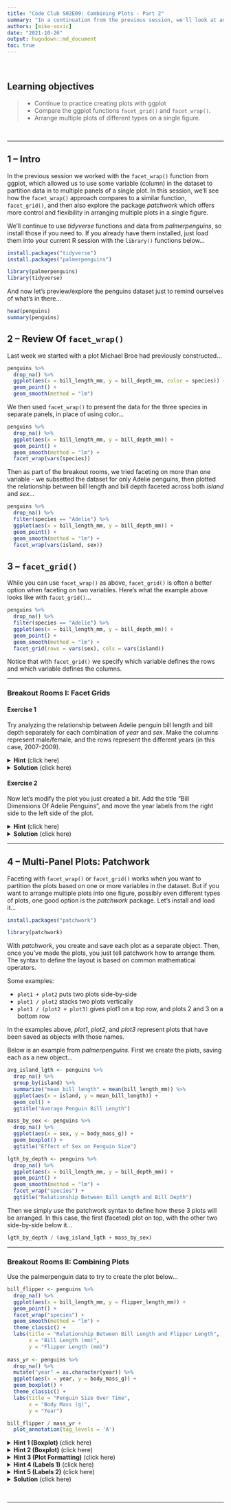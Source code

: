 ```yaml
---
title: "Code Club S02E09: Combining Plots - Part 2"
summary: "In a continuation from the previous session, we'll look at additional approaches for combining plotsk with a focus on `facet_grid()` and the *patchwork* package."  
authors: [mike-sovic]
date: "2021-10-26"
output: hugodown::md_document
toc: true
---
```


<br>

## Learning objectives

> * Continue to practice creating plots with ggplot
> * Compare the ggplot functions `facet_grid()` and `facet_wrap()`. 
> * Arrange multiple plots of different types on a single figure.

<br>

----

## 1 -- Intro

In the previous session we worked with the `facet_wrap()` function from ggplot, which allowed us to use some variable (column) in the dataset to partition data in to multiple panels of a single plot. In this session, we'll see how the `facet_wrap()` approach compares to a similar function, `facet_grid()`, and then also explore the package *patchwork* which offers more control and flexibility in arranging multiple plots in a single figure.

We'll continue to use *tidyverse* functions and data from *palmerpenguins*, so install those if you need to. If you already have them installed, just load them into your current R session with the `library()` functions below...

```r
install.packages("tidyverse")
install.packages("palmerpenguins")
```

```r
library(palmerpenguins)
library(tidyverse)
```

And now let's preview/explore the penguins dataset just to remind ourselves of what's in there...

```r
head(penguins)
summary(penguins)
```


## 2 -- Review Of `facet_wrap()`

Last week we started with a plot Michael Broe had previously constructed...

```r
penguins %>% 
  drop_na() %>%
  ggplot(aes(x = bill_length_mm, y = bill_depth_mm, color = species)) +
  geom_point() +
  geom_smooth(method = "lm")
```

We then used `facet_wrap()` to present the data for the three species in separate panels, in place of using color...

```r
penguins %>% 
  drop_na() %>%
  ggplot(aes(x = bill_length_mm, y = bill_depth_mm)) +
  geom_point() +
  geom_smooth(method = "lm") +
  facet_wrap(vars(species))

```

Then as part of the breakout rooms, we tried faceting on more than one variable - we subsetted the dataset for only Adelie penguins, then plotted the relationship between bill length and bill depth faceted across both *island* and *sex*...

```r
penguins %>% 
  drop_na() %>%
  filter(species == "Adelie") %>%
  ggplot(aes(x = bill_length_mm, y = bill_depth_mm)) +
  geom_point() +
  geom_smooth(method = "lm") +
  facet_wrap(vars(island, sex))
```

## 3 -- `facet_grid()`

While you can use `facet_wrap()` as above, `facet_grid()` is often a better option when faceting on two variables. Here's what the example above looks like with `facet_grid()`...

```r
penguins %>% 
  drop_na() %>%
  filter(species == "Adelie") %>%
  ggplot(aes(x = bill_length_mm, y = bill_depth_mm)) +
  geom_point() +
  geom_smooth(method = "lm") +
  facet_grid(rows = vars(sex), cols = vars(island))
```

Notice that with `facet_grid()` we specify which variable defines the rows and which variable defines the columns.



----

### Breakout Rooms I: Facet Grids

#### Exercise 1

<div class="puzzle">
<div>

Try analyzing the relationship between Adelie penguin bill length and bill depth separately for each combination of *year* and *sex*. Make the columns represent male/female, and the rows represent the different years (in this case, 2007-2009).

<details>

<summary><b>Hint</b> (click here) </summary>

<br> Use `filter()` to select out Adelie penguins, then create a scatter plot similar to the one in the `facet_grid()` example. Assign the rows as *year* and the columns as *sex*. <br> 

</details>

<details><summary><b>Solution</b> (click here) </summary>
```r
penguins %>% 
  drop_na() %>%
  filter(species == "Adelie") %>%
  ggplot(aes(x = bill_length_mm, y = bill_depth_mm)) +
  geom_point() +
  geom_smooth(method = "lm") +
  facet_grid(rows = vars(year), cols = vars(sex))
```

</details>

</div>
</div>

#### Exercise 2

<div class="puzzle">
<div>

Now let's modify the plot you just created a bit. Add the title "Bill Dimensions Of Adelie Penguins", and move the year labels from the right side to the left side of the plot.

<details>

<summary><b>Hint</b> (click here) </summary>

<br> Check out the *switch* option in the `facet_grid()` documentation for moving the year labels. For the title, consider `labs()` or `ggtitle()`. <br> 

</details>

<details><summary><b>Solution</b> (click here) </summary>
```r
penguins %>% 
  drop_na() %>%
  filter(species == "Adelie") %>%
  ggplot(aes(x = bill_length_mm, y = bill_depth_mm)) +
  geom_point() +
  geom_smooth(method = "lm") +
  facet_grid(rows = vars(year), cols = vars(sex), switch = "y") +
  ggtitle("Bill Dimensions Of Adelie Penguins")
```

</details>

</div>
</div>


----

## 4 -- Multi-Panel Plots: Patchwork

Faceting with `facet_wrap()` or `facet_grid()` works when you want to partition the plots based on one or more variables in the dataset. But if you want to arrange multiple plots into one figure, possibly even different types of plots, one good option is the *patchwork* package. Let's install and load it...

```r
install.packages("patchwork")
```

```r
library(patchwork)
```

With *patchwork*, you create and save each plot as a separate object. Then, once you've made the plots, you just tell patchwork how to arrange them. The syntax to define the layout is based on common mathematical operators.

Some examples:

* `plot1 + plot2` puts two plots side-by-side
* `plot1 / plot2` stacks two plots vertically
* `plot1 / (plot2 + plot3)` gives plot1 on a top row, and plots 2 and 3 on a bottom row

In the examples above, *plot1*, *plot2*, and *plot3* represent plots that have been saved as objects with those names.

Below is an example from *palmerpenguins*. First we create the plots, saving each as a new object...

```r
avg_island_lgth <- penguins %>%
  drop_na() %>%
  group_by(island) %>%
  summarize("mean_bill_length" = mean(bill_length_mm)) %>%
  ggplot(aes(x = island, y = mean_bill_length)) +
  geom_col() +
  ggtitle("Average Penguin Bill Length")

mass_by_sex <- penguins %>%
  drop_na() %>%
  ggplot(aes(x = sex, y = body_mass_g)) +
  geom_boxplot() +
  ggtitle("Effect of Sex on Penguin Size")

lgth_by_depth <- penguins %>% 
  drop_na() %>%
  ggplot(aes(x = bill_length_mm, y = bill_depth_mm)) +
  geom_point() +
  geom_smooth(method = "lm") +
  facet_wrap("species") +
  ggtitle("Relationship Between Bill Length and Bill Depth")
```

Then we simply use the patchwork syntax to define how these 3 plots will be arranged. In this case, the first (faceted) plot on top, with the other two side-by-side below it...

```r
lgth_by_depth / (avg_island_lgth + mass_by_sex)
```


----

### Breakout Rooms II: Combining Plots

<div class="puzzle">
<div>

Use the palmerpenguin data to try to create the plot below...

```r
bill_flipper <- penguins %>%
  drop_na() %>%
  ggplot(aes(x = bill_length_mm, y = flipper_length_mm)) +
  geom_point() +
  facet_wrap("species") +
  geom_smooth(method = "lm") +
  theme_classic() +
  labs(title = "Relationship Between Bill Length and Flipper Length",
       x = "Bill Length (mm)",
       y = "Flipper Length (mm)")
  
mass_yr <- penguins %>%
  drop_na() %>%
  mutate("year" = as.character(year)) %>%
  ggplot(aes(x = year, y = body_mass_g)) +
  geom_boxplot() + 
  theme_classic() +
  labs(title = "Penguin Size Over Time",
       x = "Body Mass (g)",
       y = "Year")

bill_flipper / mass_yr + 
  plot_annotation(tag_levels = 'A')

```

<details>

<summary><b>Hint 1 (Boxplot)</b> (click here) </summary>

<br> For the boxplot, use `geom_boxplot()`. <br> 

</details>

<details>

<summary><b>Hint 2 (Boxplot)</b> (click here) </summary>

<br> Notice that R initially interprets the *year* variable as a continuous variable, but boxplots need a discrete x axis. Convert that variable to character or factor. You can use `mutate` along with `as.character` or `as.factor`. <br> 

</details>

<details>

<summary><b>Hint 3 (Plot Formatting)</b> (click here) </summary>

<br> For the formatting, try `theme_classic()` <br> 

</details>

<details>

<summary><b>Hint 4 (Labels 1)</b> (click here) </summary>

<br> The title and axis labels can be specified with `labs()`, among other options. <br> 

</details>

<details>

<summary><b>Hint 5 (Labels 2)</b> (click here) </summary>

<br> To get the 'A' and 'B' plot annotations, check out the help page for the `plot_annotation()` function within *patchwork*. <br> 

</details>

<details><summary><b>Solution</b> (click here) </summary>
```r
bill_flipper <- penguins %>%
  drop_na() %>%
  ggplot(aes(x = bill_length_mm, y = flipper_length_mm)) +
  geom_point() +
  facet_wrap("species") +
  geom_smooth(method = "lm") +
  theme_classic() +
  labs(title = "Relationship Between Bill Length and Flipper Length",
       x = "Bill Length (mm)",
       y = "Flipper Length (mm)")
  
mass_yr <- penguins %>%
  drop_na() %>%
  mutate("year" = as.character(year)) %>%
  ggplot(aes(x = year, y = body_mass_g)) +
  geom_boxplot() + 
  theme_classic() +
  labs(title = "Penguin Size Over Time",
       x = "Body Mass (g)",
       y = "Year")

bill_flipper / mass_yr + 
  plot_annotation(tag_levels = 'A')
```

</details>

</div>
</div>

<br>

----